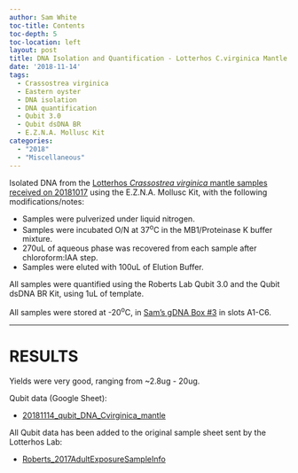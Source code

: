 ```yaml
---
author: Sam White
toc-title: Contents
toc-depth: 5
toc-location: left
layout: post
title: DNA Isolation and Quantification - Lotterhos C.virginica Mantle DNA
date: '2018-11-14'
tags:
  - Crassostrea virginica
  - Eastern oyster
  - DNA isolation
  - DNA quantification
  - Qubit 3.0
  - Qubit dsDNA BR
  - E.Z.N.A. Mollusc Kit
categories:
  - "2018"
  - "Miscellaneous"
---
```

Isolated DNA from the [Lotterhos _Crassostrea virginica_ mantle samples received on 20181017](https://robertslab.github.io/sams-notebook/posts/2018/2018-10-17-samples-received-crassostrea-virginica-eastern-oyster-tissue-from-lotterhos-lab-northeastern-university/) using the E.Z.N.A. Mollusc Kit, with the following modifications/notes:

- Samples were pulverized under liquid nitrogen.
- Samples were incubated O/N at 37<sup>o</sup>C in the MB1/Proteinase K buffer mixture.
- 270uL of aqueous phase was recovered from each sample after chloroform:IAA step.
- Samples were eluted with 100uL of Elution Buffer.

All samples were quantified using the Roberts Lab Qubit 3.0 and the Qubit dsDNA BR Kit, using 1uL of template.

All samples were stored at -20<sup>o</sup>C, in [Sam's gDNA Box #3](https://docs.google.com/spreadsheets/d/16n4LzVNXrMd3fYRHN4UR4CQ67yRXwlJfDiAmbxD284g/edit?usp=sharing) in slots A1-C6.

---

# RESULTS

Yields were very good, ranging from ~2.8ug - 20ug.

Qubit data (Google Sheet):

- [20181114_qubit_DNA_Cvirginica_mantle](https://docs.google.com/spreadsheets/d/1tYDPX84Yx9g0NfdLkcmtsVBKaLgbMkMNHX4UYBILWhQ/edit?usp=sharing)

All Qubit data has been added to the original sample sheet sent by the Lotterhos Lab:

- [Roberts_2017AdultExposureSampleInfo](https://docs.google.com/spreadsheets/d/1cDLmp6jKf37gnPTwHDR07dNt-t3_jzGE2TC2afagouM/edit?usp=sharing)
